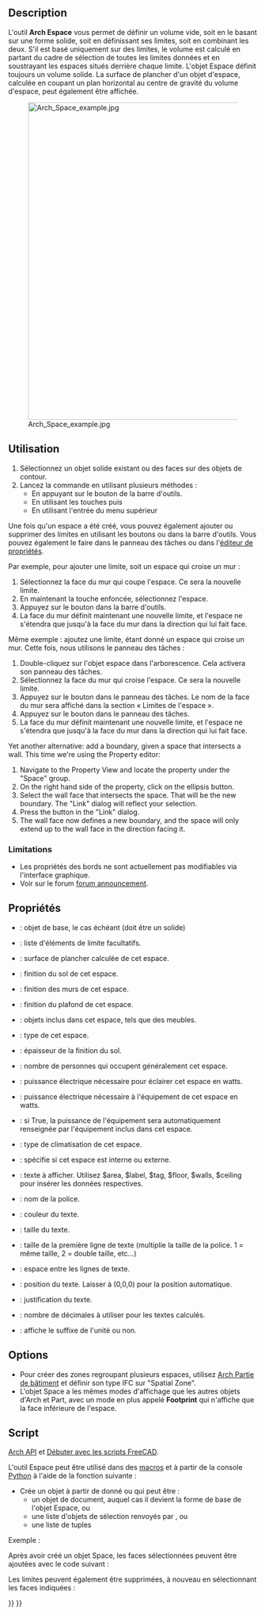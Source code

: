 <languages/>

{{Docnav/fr
|[[Arch_Floor/fr|Niveau]]
|[[Arch_Wall/fr|Mur]]
|[[BIM_Workbench/fr|Atelier BIM]]
|IconL=Arch_Floor.svg
|IconR=Arch_Wall.svg
|IconC=Workbench_BIM.svg
}}

{{VeryImportantMessage|Cette commande fait partie de l'ensemble intégré de l'[[BIM_Workbench/fr|atelier BIM]] avec la V1.0<br>
Cette page a été mise à jour pour cette version.}}

{{GuiCommand/fr
|Name=Arch Space
|Name/fr=Arch Espace
|MenuLocation=3D/BIM → Espace
|Workbenches=[[BIM_Workbench/fr|BIM]]
|Shortcut={{KEY|S}} {{KEY|P}}
|Version=0.14
|SeeAlso=
}}

==Description==

L'outil '''Arch Espace''' vous permet de définir un volume vide, soit en le basant sur une forme solide, soit en définissant ses limites, soit en combinant les deux. S'il est basé uniquement sur des limites, le volume est calculé en partant du cadre de sélection de toutes les limites données et en soustrayant les espaces situés derrière chaque limite. L'objet Espace définit toujours un volume solide. La surface de plancher d'un objet d'espace, calculée en coupant un plan horizontal au centre de gravité du volume d'espace, peut également être affichée.

[[Image:Arch Space example.jpg|640px]]

{{Caption|L'objet Espace créé à partir d'un objet solide existant, deux faces de mur sont ajoutées en tant que limites.}}

<span id="Usage"></span>
==Utilisation==

# Sélectionnez un objet solide existant ou des faces sur des objets de contour.
# Lancez la commande en utilisant plusieurs méthodes :
#* En appuyant sur le bouton {{Button|[[Image:Arch_Space.svg|16px]] [[Arch_Space/fr|Espace]]}} de la barre d'outils.
#* En utilisant les touches {{KEY|S}} puis {{KEY|P}}
#* En utilisant l'entrée {{MenuCommand|3D/BIM → Espace}} du menu supérieur

Une fois qu'un espace a été créé, vous pouvez également ajouter ou supprimer des limites en utilisant les boutons {{Button|[[Image:Arch_Add.svg|16px]] [[Arch_Add/fr|Ajouter]]}} ou {{Button|[[Image:Arch_Remove.svg|16px]] [[Arch_Remove/fr|Supprimer]]}} dans la barre d'outils. Vous pouvez également le faire dans le panneau des tâches ou dans l'[[Property_editor/fr|éditeur de propriétés]].

Par exemple, pour ajouter une limite, soit un espace qui croise un mur :
# Sélectionnez la face du mur qui coupe l'espace. Ce sera la nouvelle limite.
# En maintenant la touche {{KEY|Ctrl}} enfoncée, sélectionnez l'espace.
# Appuyez sur le bouton {{Button|[[Image:Arch_Add.svg|16px]] [[Arch_Add/fr|Ajouter]]}} dans la barre d'outils.
# La face du mur définit maintenant une nouvelle limite, et l'espace ne s'étendra que jusqu'à la face du mur dans la direction qui lui fait face.

Même exemple : ajoutez une limite, étant donné un espace qui croise un mur. Cette fois, nous utilisons le panneau des tâches :
# Double-cliquez sur l'objet espace dans l'arborescence. Cela activera son panneau des tâches.
# Sélectionnez la face du mur qui croise l'espace. Ce sera la nouvelle limite.
# Appuyez sur le bouton {{Button|[[Image:Arch_Add.svg|16px]] [[Arch_Add/fr|Ajouter]]}} dans le panneau des tâches. Le nom de la face du mur sera affiché dans la section « Limites de l'espace ».
# Appuyez sur le bouton {{Button|OK}} dans le panneau des tâches.
# La face du mur définit maintenant une nouvelle limite, et l'espace ne s'étendra que jusqu'à la face du mur dans la direction qui lui fait face.

Yet another alternative: add a boundary, given a space that intersects a wall. This time we're using the Property editor:
# Navigate to the Property View and locate the {{PropertyData|Boundaries}} property under the "Space" group.
# On the right hand side of the {{PropertyData|Boundaries}} property, click on the ellipsis button.
# Select the wall face that intersects the space. That will be the new boundary. The "Link" dialog will reflect your selection.
# Press the {{Button|OK}} button in the "Link" dialog.
# The wall face now defines a new boundary, and the space will only extend up to the wall face in the direction facing it.

<span id="Limitations"></span>
===Limitations===

* Les propriétés des bords ne sont actuellement pas modifiables via l'interface graphique.
* Voir sur le forum [http://forum.freecadweb.org/viewtopic.php?f=9&t=4275 forum announcement].

<span id="Properties"></span>
==Propriétés==

* {{PropertyData|Base}} : objet de base, le cas échéant (doit être un solide)
* {{PropertyData|Boundaries}} : liste d'éléments de limite facultatifs.
* {{PropertyData|Area}} : surface de plancher calculée de cet espace.
* {{PropertyData|FinishFloor}} : finition du sol de cet espace.
* {{PropertyData|FinishWalls}} : finition des murs de cet espace.
* {{PropertyData|FinishCeiling}} : finition du plafond de cet espace.
* {{PropertyData|Group}} : objets inclus dans cet espace, tels que des meubles.
* {{PropertyData|SpaceType}} : type de cet espace.
* {{PropertyData|FloorThickness}} : épaisseur de la finition du sol.
* {{PropertyData|NumberOfPeople}} : nombre de personnes qui occupent généralement cet espace.
* {{PropertyData|LightingPower}} : puissance électrique nécessaire pour éclairer cet espace en watts.
* {{PropertyData|EquipmentPower}} : puissance électrique nécessaire à l'équipement de cet espace en watts.
* {{PropertyData|AutoPower}} : si True, la puissance de l'équipement sera automatiquement renseignée par l'équipement inclus dans cet espace.
* {{PropertyData|Conditioning}} : type de climatisation de cet espace.
* {{PropertyData|Internal}} : spécifie si cet espace est interne ou externe.

<div class="mw-translate-fuzzy">
* {{PropertyView|Text}} : texte à afficher. Utilisez $area, $label, $tag, $floor, $walls, $ceiling pour insérer les données respectives.
* {{PropertyView|FontName}} : nom de la police.
* {{PropertyView|TextColor}} : couleur du texte.
* {{PropertyView|FontSize}} : taille du texte.
* {{PropertyView|FirstLine}} : taille de la première ligne de texte (multiplie la taille de la police. 1 = même taille, 2 = double taille, etc...)
* {{PropertyView|LineSpacing}} : espace entre les lignes de texte.
* {{PropertyView|TextPosition}} : position du texte. Laisser à (0,0,0) pour la position automatique.
* {{PropertyView|TextAlign}} : justification du texte.
* {{PropertyView|Decimals}} : nombre de décimales à utiliser pour les textes calculés.
* {{PropertyView|ShowUnit}} : affiche le suffixe de l'unité ou non.
</div>

==Options==

* Pour créer des zones regroupant plusieurs espaces, utilisez [[Arch_BuildingPart/fr|Arch Partie de bâtiment]] et définir son type IFC sur "Spatial Zone".
* L'objet Space a les mêmes modes d'affichage que les autres objets d'Arch et Part, avec un mode en plus appelé '''Footprint''' qui n'affiche que la face inférieure de l'espace.

<span id="Scripting"></span>
==Script==

{{Emphasis|Voir aussi :}} [[Arch_API/fr|Arch API]] et [[FreeCAD_Scripting_Basics/fr|Débuter avec les scripts FreeCAD]].

L'outil Espace peut être utilisé dans des [[Macros/fr|macros]] et à partir de la console [[Python/fr|Python]] à l'aide de la fonction suivante :

{{Code|code=
Space = makeSpace(objects=None, baseobj=None, name="Space")
}}

* Crée un objet {{incode|Space}} à partir de {{incode|objects}} donné ou {{incode|baseobj}} qui peut être :
** un objet de document, auquel cas il devient la forme de base de l'objet Espace, ou
** une liste d'objets de sélection renvoyés par {{incode|FreeCADGui.Selection.getSelectionEx()}}, ou
** une liste de tuples {{incode|(objet,subobjectname)}}

Exemple :

{{Code|code=
import FreeCAD, Arch

Box = FreeCAD.ActiveDocument.addObject("Part::Box", "Box")
Box.Length = 1000
Box.Width = 1000
Box.Height = 1000

Space = Arch.makeSpace(Box)
Space.ViewObject.LineWidth = 2
FreeCAD.ActiveDocument.recompute()
}}

Après avoir créé un objet Space, les faces sélectionnées peuvent être ajoutées avec le code suivant :

{{Code|code=
import FreeCAD, FreeCADGui, Draft, Arch

points = [FreeCAD.Vector(-500, 0, 0), FreeCAD.Vector(1000, 1000, 0)]
Line = Draft.makeWire(points)
Wall = Arch.makeWall(Line, width=150, height=2000)
FreeCAD.ActiveDocument.recompute()

# Select a face of the wall
selection = FreeCADGui.Selection.getSelectionEx()
Arch.addSpaceBoundaries(Space, selection)
}}

Les limites peuvent également être supprimées, à nouveau en sélectionnant les faces indiquées :

{{Code|code=
selection = FreeCADGui.Selection.getSelectionEx()
Arch.removeSpaceBoundaries(Space, selection)
}}


{{Docnav/fr
|[[Arch_Floor/fr|Niveau]]
|[[Arch_Wall/fr|Mur]]
|[[BIM_Workbench/fr|Atelier BIM]]
|IconL=Arch_Floor.svg
|IconR=Arch_Wall.svg
|IconC=Workbench_BIM.svg
}}

{{BIM_Tools_navi{{#translation:}}}}
{{Userdocnavi{{#translation:}}}}